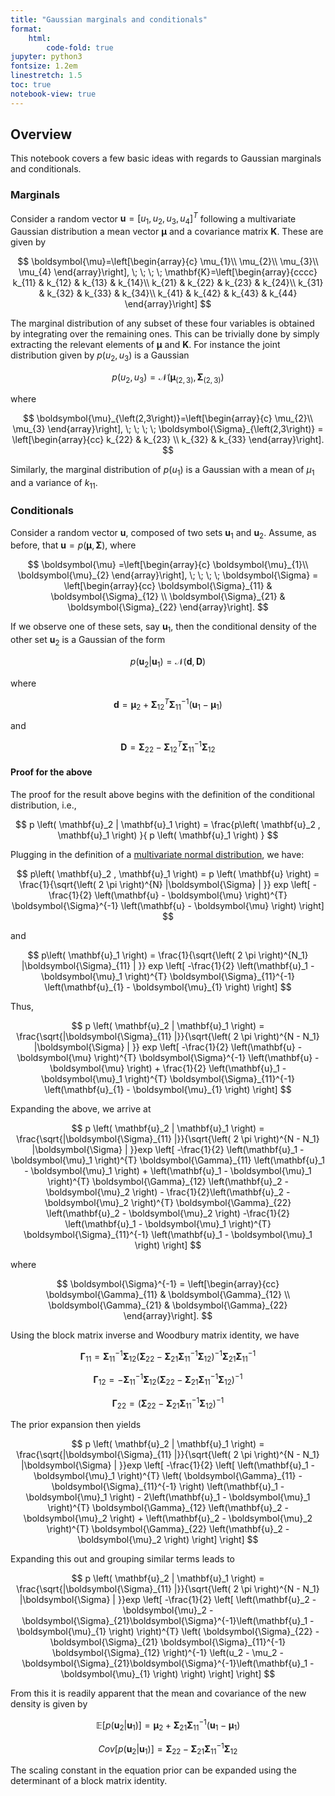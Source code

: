 ```yaml
---
title: "Gaussian marginals and conditionals"
format:
    html:
        code-fold: true
jupyter: python3
fontsize: 1.2em
linestretch: 1.5
toc: true
notebook-view: true
---
```


## Overview

This notebook covers a few basic ideas with regards to Gaussian marginals and conditionals. 

### Marginals

Consider a random vector $\mathbf{u} = \left[u_1, u_2, u_3, u_4 \right]^{T}$ following a multivariate Gaussian distribution a mean vector $\boldsymbol{\mu}$ and a covariance matrix $\mathbf{K}$. These are given by

$$
\boldsymbol{\mu}=\left[\begin{array}{c}
\mu_{1}\\
\mu_{2}\\
\mu_{3}\\
\mu_{4}
\end{array}\right], \; \; \; \; \mathbf{K}=\left[\begin{array}{cccc}
k_{11} & k_{12} & k_{13} & k_{14}\\
k_{21} & k_{22} & k_{23} & k_{24}\\
k_{31} & k_{32} & k_{33} & k_{34}\\
k_{41} & k_{42} & k_{43} & k_{44}
\end{array}\right]
$$

The marginal distribution of any subset of these four variables is obtained by integrating over the remaining ones. This can be trivially done by simply extracting the relevant elements of $\boldsymbol{\mu}$ and $\mathbf{K}$. For instance the joint distribution given by $p\left(u_2, u_3 \right)$ is a Gaussian

$$
p\left( u_2, u_3 \right) = \mathcal{N} \left( \boldsymbol{\mu}_{\left(2,3\right)}, \boldsymbol{\Sigma}_{\left( 2,3 \right)} \right) 
$$

where

$$
\boldsymbol{\mu}_{\left(2,3\right)}=\left[\begin{array}{c}
\mu_{2}\\
\mu_{3}
\end{array}\right], \; \; \; \; \boldsymbol{\Sigma}_{\left(2,3\right)} = \left[\begin{array}{cc}
k_{22} & k_{23} \\
k_{32} & k_{33} 
\end{array}\right].
$$

Similarly, the marginal distribution of $p\left( u_1 \right)$ is a Gaussian with a mean of $\mu_1$ and a variance of $k_{11}$. 



### Conditionals



Consider a random vector $\mathbf{u}$, composed of two sets $\mathbf{u}_{1}$ and $\mathbf{u}_{2}$. Assume, as before, that $\mathbf{u} = p \left( \boldsymbol{\mu}, \boldsymbol{\Sigma} \right)$, where

$$
\boldsymbol{\mu} =\left[\begin{array}{c}
\boldsymbol{\mu}_{1}\\
\boldsymbol{\mu}_{2}
\end{array}\right], \; \; \; \; \boldsymbol{\Sigma} = \left[\begin{array}{cc}
\boldsymbol{\Sigma}_{11} & \boldsymbol{\Sigma}_{12} \\
\boldsymbol{\Sigma}_{21} & \boldsymbol{\Sigma}_{22} 
\end{array}\right].
$$

If we observe one of these sets, say $\mathbf{u}_{1}$, then the conditional density of the other set $\mathbf{u}_{2}$ is a Gaussian of the form

$$
p \left(\mathbf{u}_{2} | \mathbf{u}_{1} \right) = \mathcal{N} \left( \mathbf{d}, \mathbf{D} \right) 
$$

where

$$
\mathbf{d} = \boldsymbol{\mu}_{2} + \boldsymbol{\Sigma}_{12}^{T} \boldsymbol{\Sigma}_{11}^{-1} \left( \mathbf{u}_1 - \boldsymbol{\mu}_{1} \right)
$$

and

$$
\mathbf{D} = \boldsymbol{\Sigma}_{22} - \boldsymbol{\Sigma}_{12}^{T} \boldsymbol{\Sigma}_{11}^{-1} \boldsymbol{\Sigma}_{12}
$$

#### Proof for the above

The proof for the result above begins with the definition of the conditional distribution, i.e.,

$$
p \left( \mathbf{u}_2 | \mathbf{u}_1 \right) = \frac{p\left( \mathbf{u}_2 , \mathbf{u}_1 \right) }{ p \left( \mathbf{u}_1 \right) }
$$

Plugging in the definition of a [multivariate normal distribution](https://en.wikipedia.org/wiki/Multivariate_normal_distribution), we have:

$$
p\left( \mathbf{u}_2 , \mathbf{u}_1 \right) = p \left( \mathbf{u} \right) = \frac{1}{\sqrt{\left( 2 \pi \right)^{N} |\boldsymbol{\Sigma} | }} exp \left[ -\frac{1}{2} \left(\mathbf{u} - \boldsymbol{\mu} \right)^{T} \boldsymbol{\Sigma}^{-1}  \left(\mathbf{u} - \boldsymbol{\mu} \right) \right]
$$

and

$$
p\left( \mathbf{u}_1 \right) =  \frac{1}{\sqrt{\left( 2 \pi \right)^{N_1} |\boldsymbol{\Sigma}_{11} | }} exp \left[ -\frac{1}{2} \left(\mathbf{u}_1 - \boldsymbol{\mu}_1 \right)^{T} \boldsymbol{\Sigma}_{11}^{-1}  \left(\mathbf{u}_{1} - \boldsymbol{\mu}_{1} \right) \right]
$$


Thus, 

$$
p \left( \mathbf{u}_2 | \mathbf{u}_1 \right) =  \frac{\sqrt{|\boldsymbol{\Sigma}_{11} |}}{\sqrt{\left( 2 \pi \right)^{N - N_1} |\boldsymbol{\Sigma} | }} exp \left[ -\frac{1}{2} \left(\mathbf{u} - \boldsymbol{\mu} \right)^{T} \boldsymbol{\Sigma}^{-1}  \left(\mathbf{u} - \boldsymbol{\mu} \right) + \frac{1}{2} \left(\mathbf{u}_1 - \boldsymbol{\mu}_1 \right)^{T} \boldsymbol{\Sigma}_{11}^{-1}  \left(\mathbf{u}_{1} - \boldsymbol{\mu}_{1} \right) \right]
$$

Expanding the above, we arrive at

$$
p \left( \mathbf{u}_2 | \mathbf{u}_1 \right) = \frac{\sqrt{|\boldsymbol{\Sigma}_{11} |}}{\sqrt{\left( 2 \pi \right)^{N - N_1} |\boldsymbol{\Sigma} | }}exp \left[ -\frac{1}{2} \left(\mathbf{u}_1 - \boldsymbol{\mu}_1 \right)^{T} \boldsymbol{\Gamma}_{11}  \left(\mathbf{u}_1 - \boldsymbol{\mu}_1 \right) + 
\left(\mathbf{u}_1 - \boldsymbol{\mu}_1 \right)^{T} \boldsymbol{\Gamma}_{12}  \left(\mathbf{u}_2 - \boldsymbol{\mu}_2 \right) - 
\frac{1}{2}\left(\mathbf{u}_2 - \boldsymbol{\mu}_2 \right)^{T} \boldsymbol{\Gamma}_{22}  \left(\mathbf{u}_2 - \boldsymbol{\mu}_2 \right) 
-\frac{1}{2}  \left(\mathbf{u}_1 - \boldsymbol{\mu}_1 \right)^{T} \boldsymbol{\Sigma}_{11}^{-1}  \left(\mathbf{u}_1 - \boldsymbol{\mu}_1 \right)
\right]
$$

where

$$
\boldsymbol{\Sigma}^{-1} = \left[\begin{array}{cc}
\boldsymbol{\Gamma}_{11} & \boldsymbol{\Gamma}_{12} \\
\boldsymbol{\Gamma}_{21} & \boldsymbol{\Gamma}_{22} 
\end{array}\right].
$$

Using the block matrix inverse and Woodbury matrix identity, we have

$$
\boldsymbol{\Gamma}_{11} = \boldsymbol{\Sigma}_{11}^{-1} \boldsymbol{\Sigma}_{12}\left( \boldsymbol{\Sigma}_{22} - \boldsymbol{\Sigma}_{21} \boldsymbol{\Sigma}_{11}^{-1} \boldsymbol{\Sigma}_{12} \right)^{-1} \boldsymbol{\Sigma}_{21} \boldsymbol{\Sigma}_{11}^{-1}
$$

$$
\boldsymbol{\Gamma}_{12} = - \boldsymbol{\Sigma}_{11}^{-1} \boldsymbol{\Sigma}_{12} \left( \boldsymbol{\Sigma}_{22} - \boldsymbol{\Sigma}_{21} \boldsymbol{\Sigma}_{11}^{-1} \boldsymbol{\Sigma}_{12} \right)^{-1}
$$

$$
\boldsymbol{\Gamma}_{22} = \left( \boldsymbol{\Sigma}_{22} - \boldsymbol{\Sigma}_{21} \boldsymbol{\Sigma}_{11}^{-1} \boldsymbol{\Sigma}_{12} \right)^{-1}
$$

The prior expansion then yields

$$
p \left( \mathbf{u}_2 | \mathbf{u}_1 \right) = \frac{\sqrt{|\boldsymbol{\Sigma}_{11} |}}{\sqrt{\left( 2 \pi \right)^{N - N_1} |\boldsymbol{\Sigma} | }}exp \left[ -\frac{1}{2} \left[ 
\left(\mathbf{u}_1 - \boldsymbol{\mu}_1 \right)^{T} \left( \boldsymbol{\Gamma}_{11} -  \boldsymbol{\Sigma}_{11}^{-1} \right) \left(\mathbf{u}_1 - \boldsymbol{\mu}_1 \right) -  
2\left(\mathbf{u}_1 - \boldsymbol{\mu}_1 \right)^{T} \boldsymbol{\Gamma}_{12}  \left(\mathbf{u}_2 - \boldsymbol{\mu}_2 \right) + 
 \left(\mathbf{u}_2 - \boldsymbol{\mu}_2 \right)^{T} \boldsymbol{\Gamma}_{22}  \left(\mathbf{u}_2 - \boldsymbol{\mu}_2 \right) \right] \right]
$$ 

Expanding this out and grouping similar terms leads to

$$
p \left( \mathbf{u}_2 | \mathbf{u}_1 \right) = \frac{\sqrt{|\boldsymbol{\Sigma}_{11} |}}{\sqrt{\left( 2 \pi \right)^{N - N_1} |\boldsymbol{\Sigma} | }}exp \left[ -\frac{1}{2} \left[ \left(\mathbf{u}_2 - \boldsymbol{\mu}_2 - \boldsymbol{\Sigma}_{21}\boldsymbol{\Sigma}^{-1}\left(\mathbf{u}_1 - \boldsymbol{\mu}_{1} \right) \right)^{T} \left( \boldsymbol{\Sigma}_{22} - \boldsymbol{\Sigma}_{21} \boldsymbol{\Sigma}_{11}^{-1} \boldsymbol{\Sigma}_{12} \right)^{-1} \left(u_2 - \mu_2 - \boldsymbol{\Sigma}_{21}\boldsymbol{\Sigma}^{-1}\left(\mathbf{u}_1 - \boldsymbol{\mu}_{1} \right) \right) \right] \right]
$$  


From this it is readily apparent that the mean and covariance of the new density is given by

$$
\mathbb{E}\left[ p \left( \mathbf{u}_2 | \mathbf{u}_1 \right) \right ] =    \boldsymbol{\mu}_2 + \boldsymbol{\Sigma}_{21}\boldsymbol{\Sigma}_{11}^{-1}\left(\mathbf{u}_1 - \boldsymbol{\mu}_{1} \right) 
$$

$$
Cov \left[ p \left( \mathbf{u}_2 | \mathbf{u}_1 \right) \right ] =  \boldsymbol{\Sigma}_{22} - \boldsymbol{\Sigma}_{21} \boldsymbol{\Sigma}_{11}^{-1} \boldsymbol{\Sigma}_{12} 
$$

The scaling constant in the equation prior can be expanded using the determinant of a block matrix identity. 